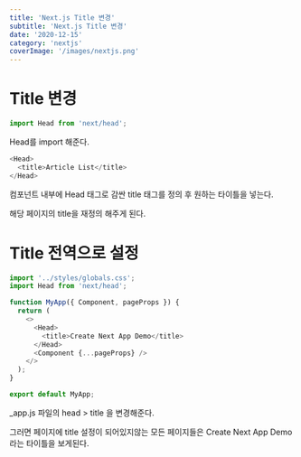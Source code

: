 ```yaml
---
title: 'Next.js Title 변경'
subtitle: 'Next.js Title 변경'
date: '2020-12-15'
category: 'nextjs'
coverImage: '/images/nextjs.png'
---
```


# Title 변경

```js
import Head from 'next/head';
```

Head를 import 해준다.

```js
<Head>
  <title>Article List</title>
</Head>
```

컴포넌트 내부에 Head 태그로 감싼 title 태그를 정의 후 원하는 타이틀을 넣는다.

해당 페이지의 title을 재정의 해주게 된다.

# Title 전역으로 설정

```js
import '../styles/globals.css';
import Head from 'next/head';

function MyApp({ Component, pageProps }) {
  return (
    <>
      <Head>
        <title>Create Next App Demo</title>
      </Head>
      <Component {...pageProps} />
    </>
  );
}

export default MyApp;
```

\_app.js 파일의 head > title 을 변경해준다.

그러면 페이지에 title 설정이 되어있지않는 모든 페이지들은 Create Next App Demo 라는 타이틀을 보게된다.
